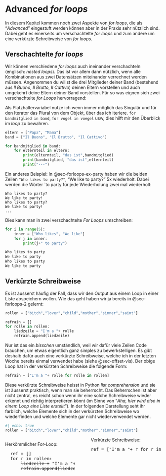

# Advanced *for loops* {#sec-forloops-3}

In diesem Kapitel kommen noch zwei Aspekte von *for loops*, die als "*Advanced*" eingestuft werden können aber in der Praxis sehr nützlich sind. Dabei geht es einerseits um verschachtelte *for loops* und zum andere um eine verkürzte Schreibweise von *for loops*. 

## Verschachtelte *for loops*

Wir können verschiedene *for loops* auch ineinander verschachteln (englisch: *nested loops*). Das ist vor allem dann nützlich, wenn alle Kombinationen aus zwei Datensätzen miteinander verrechnet werden müssen. Angenommen du willst die drei Mitglieder deiner Band (bestehend aus *Il Buono*, *Il Brutto*, *Il Cattivo*) deinen Eltern vorstellen und auch umgekehrt deine Eltern deiner Band vorstellen. Für so was eignen sich zwei verschachtelte *for Loops* hervorragend:

:::{.callout-note collapse="true"}

Als Platzhaltervariabel nutze ich wenn immer möglich das Singulär und für den Iterator das Plural von dem Objekt, über das ich iteriere. `for bandmitglied in band`, `for vogel in voegel` usw, dies hilft mir den Überblick im *loop* zu bewahren.
:::

```python
eltern = ["Papa", "Mama"]
band = ["Il Buono", "Il Brutto", "Il Cattivo"]

for bandmitglied in band:
    for elternteil in eltern:
        print(elternteil, "das ist",bandmitglied)
        print(bandmitglied, "das ist",elternteil)
        print("---")
```

:::{.callout-note collapse="true"}

Ein anderes Beispiel:  In @sec-forloops-ex-party haben wir die beiden Zeilen `"Who likes to party?"`, "We like to party?" 5x wiederholt. Dabei werden die Wörter `to party für jede Wiederholung zwei mal wiederholt:

```
Who likes to party?
We like to party!
Who likes to party?
We like to party!
...

```


Dies kann man in zwei verschachtelte *For Loops* umschreiben:

```python
for i in range(5):
    inner = ["Who likes", "We like"]
    for j in inner:
        print(j+" to party")

Who likes to party
We like to party
Who likes to party
We like to party

```

:::

## Verkürzte Schreibweise

Es ist äusserst häufig der Fall, dass wir den Output aus einem Loop in einer Liste abspeichern wollen. Wie das geht haben wir ja bereits in @sec-forloops-2 gelernt:

```python
rollen = ["bitch","lover","child","mother","sinner","saint"]

refrain = []
for rolle in rollen:
    liedzeile = "I'm a "+ rolle 
    refrain.append(liedzeile)
```

Nur ist das ein *bisschen* umständlich, weil wir dafür viele Zeilen Code brauchen, um etwas eigentlich ganz simples zu bewerkstelligen. Es gibt deshalb dafür auch eine verkürzte Schreibweise, welche ich in der letzten Woche bereits einmal verwendet habe (siehe @sec-offset-vis). Der obige Loop hat in der verkürzten Schreibweise die folgende Form:

```python
refrain = ["I'm a "+ rolle for rolle in rollen]
```

Diese verkürzte Schreibweise heisst in Python *list comprehension* und sie ist äusserst praktisch, wenn man sie beherrscht. Das Beherrschen ist aber nicht zentral, es reicht schon wenn ihr eine solche Schreibweise wieder erkennt und richtig interpretieren könnt (im Sinne von "*Aha, hier wird also in einem Loop eine Liste erstellt*"). In der folgenden Darstellung seht ihr farblich, welche Elemente sich in der verkürzten Schreibweise wo wiederfinden und welche Elemente gar nicht wiederverwendet werden.


```python
#| echo: true
rollen = ["bitch","lover","child","mother","sinner","saint"]
```


:::: columns

::: {.column width="49%"}

Herkömmlicher For-Loop:

<div class="sourceCode cell-code">
  <pre class="sourceCode python">
  <span class = "grp1">ref =</span> <span class = "grp2">[]</span>
  <span class = "grp3">for</span> <span class = "grp4">r in rollen</span>:
      <del>liedzeile =</del> <span class = "grp5">"I'm a "+ r</span>
      <del>refrain.append(liedzeile)</del>
  </pre>
</div>

:::

::: {.column width="2%"}

:::

::: {.column width="49%"}

Verkürzte Schreibweise:
<div class="sourceCode cell-code">
  <pre class="sourceCode python">
<span class = "grp1">ref =</span> <span class = "grp2">[</span><span class = "grp5">"I'm a "+ r</span> <span class = "grp3">for</span> <span class = "grp4">r in rollen</span><span class = "grp2">]</span>
</pre>
</div>

:::

::::